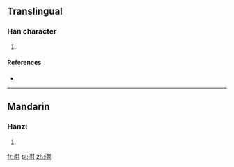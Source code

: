 ==Translingual==

===Han character===
{{Han char|rn=85|rad=水|as=14|sn=17|four=34100|canj=ETGI}}

# {{defn|Han|sort=水14}}

====References====
* {{Han ref|kx=0656.150|dkj=18511|dj=1067.010|hdz=31769.030|uh=6FE7|ud=28647|bh=ED55|bd=60757}}

----

==Mandarin==

===Hanzi===
{{cmn-hanzi|pin=[[duì]] ([[dui4]]), [[hù]] ([[hu4]])|wg=tui<sup>4</sup>, hu<sup>4</sup>}}

# {{defn|lang=cmn|sort=水14}}

[[fr:濧]]
[[pl:濧]]
[[zh:濧]]
